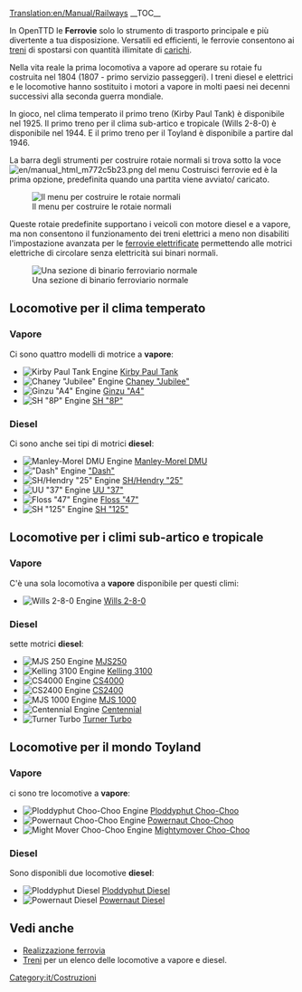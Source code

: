 [[Translation:en/Manual/Railways]]
{{it/Tipi di ferrovia}}
__TOC__

In OpenTTD le '''Ferrovie''' solo lo strumento di trasporto principale e più divertente a tua disposizione. Versatili ed efficienti, le ferrovie consentono ai [[it/Manual/Base Set/Vehicles/Treni|treni]] di spostarsi con quantità illimitate di [[it/Manual/Base Set/Economy/Carico|carichi]].

Nella vita reale la prima locomotiva a vapore ad operare su rotaie fu costruita nel 1804 (1807 - primo servizio passeggeri). I treni diesel e elettrici e le locomotive hanno sostituito i motori a vapore in molti paesi nei decenni successivi alla seconda guerra mondiale.

In gioco, nel clima temperato il primo treno (Kirby Paul Tank) è disponibile nel 1925. Il primo treno per il clima sub-artico e tropicale (Wills 2-8-0) è disponibile nel 1944. E il primo treno per il Toyland è disponibile a partire dal 1946.

La barra degli strumenti per costruire rotaie normali si trova sotto la voce [[File:en/manual html m772c5b23.png]] del menu Costruisci ferrovie ed è la prima opzione, predefinita quando una partita viene avviato/ caricato.

[[File:it/Openttd-rail1.png|none|Il menu per costruire le rotaie normali]]

Queste rotaie predefinite supportano i veicoli con motore diesel e a vapore, ma non consentono il funzionamento dei treni elettrici a meno non disabiliti l'impostazione avanzata per le [[en/Impostazioni avanzate/Limiti#Disabilita ferrovie elettrificate|ferrovie elettrificate]] permettendo alle motrici elettriche di circolare senza elettricità sui binari normali.

[[File:en/Railway.png|none|frame|Una sezione di binario ferroviario normale]]


==Locomotive per il clima temperato==
===Vapore===
Ci sono quattro modelli di motrice a '''vapore''':
*[[File:en/Kirbypaultank.png|Kirby Paul Tank Engine]] [[it/Manual/Base Set/Vehicles/Kirby Paul Tank|Kirby Paul Tank]]
*[[File:en/Chaneyjubilee.png|Chaney "Jubilee" Engine]] [[it/Manual/Base Set/Vehicles/Chaney "Jubilee"|Chaney "Jubilee"]]
*[[File:en/Ginzua4.png|Ginzu "A4" Engine]] [[it/Manual/Base Set/Vehicles/Ginzu "A4"|Ginzu "A4"]]
*[[File:en/Sh8p.png|SH "8P" Engine]] [[it/Manual/Base Set/Vehicles/SH "8P"|SH "8P"]]
===Diesel===
Ci sono anche sei tipi di motrici '''diesel''':
*[[File:en/Manleymoreldmu.png|Manley-Morel DMU Engine]] [[it/Manual/Base Set/Vehicles/Manley-Morel DMU|Manley-Morel DMU]]
*[[File:en/Dash.png|"Dash" Engine]] [[it/Manual/Base Set/Vehicles/Dash|"Dash"]]
*[[File:en/Shhendry25.png|SH/Hendry "25" Engine]] [[it/Manual/Base Set/Vehicles/SH/Hendry "25"|SH/Hendry "25"]]
*[[File:en/Uu37.png|UU "37" Engine]] [[it/Manual/Base Set/Vehicles/UU "37"|UU "37"]]
*[[File:en/Floss47.png|Floss "47" Engine]] [[it/Manual/Base Set/Vehicles/Floss "47"|Floss "47"]]
*[[File:en/Sh125.png|SH "125" Engine]] [[it/Manual/Base Set/Vehicles/SH "125"|SH "125"]]

==Locomotive per i climi sub-artico e tropicale==
===Vapore===
C'è una sola locomotiva a '''vapore''' disponibile per questi climi:
*[[File:en/Wills280.png|Wills 2-8-0 Engine]] [[it/Manual/Base Set/Vehicles/Wills 2-8-0|Wills 2-8-0]]
===Diesel===
sette motrici '''diesel''':
*[[File:en/Mjs250.png|MJS 250 Engine]] [[it/Manual/Base Set/Vehicles/MJS250|MJS250]]
*[[File:en/Kelling3100.png|Kelling 3100 Engine]] [[it/Manual/Base Set/Vehicles/Kelling 3100|Kelling 3100]]
*[[File:en/Cs4000.png|CS4000 Engine]] [[it/Manual/Base Set/Vehicles/CS4000|CS4000]]
*[[File:en/Cs2400.png|CS2400 Engine]] [[it/Manual/Base Set/Vehicles/CS2400|CS2400]]
*[[File:en/Mjs1000.png|MJS 1000 Engine]] [[it/Manual/Base Set/Vehicles/MJS 1000|MJS 1000]]
*[[File:en/Centennial.png|Centennial Engine]] [[it/Manual/Base Set/Vehicles/Centennial|Centennial]]
*[[File:en/Turnerturbo.png|Turner Turbo]] [[it/Manual/Base Set/Vehicles/Turner Turbo|Turner Turbo]]


==Locomotive per il mondo Toyland==
===Vapore===
ci sono tre locomotive a '''vapore''':
*[[File:en/Ploddyphutchoochoo.png|Ploddyphut Choo-Choo Engine]] [[it/Manual/Base Set/Vehicles/Ploddyphut Choo-Choo|Ploddyphut Choo-Choo]]
*[[File:en/Powernautchoochoo.png|Powernaut Choo-Choo Engine]] [[it/Manual/Base Set/Vehicles/Powernaut Choo-Choo|Powernaut Choo-Choo]]
*[[File:en/Mightymoverchoochoo.png|Might Mover Choo-Choo Engine]] [[it/Manual/Base Set/Vehicles/Mightymover Choo-Choo|Mightymover Choo-Choo]]
===Diesel===
Sono disponibli due locomotive '''diesel''':
*[[File:en/Ploddyphutdiesel.png|Ploddyphut Diesel]] [[it/Manual/Base Set/Vehicles/Ploddyphut Diesel|Ploddyphut Diesel]]
*[[File:en/Powernautdiesel.png|Powernaut Diesel]] [[it/Manual/Base Set/Vehicles/Powernaut Diesel|Powernaut Diesel]]

==Vedi anche==
*[[it/Manual/Realizzazione ferrovia|Realizzazione ferrovia]]
*[[it/Manual/Base Set/Vehicles/Treni|Treni]] per un elenco delle locomotive a vapore e diesel.

[[Category:it/Costruzioni]]